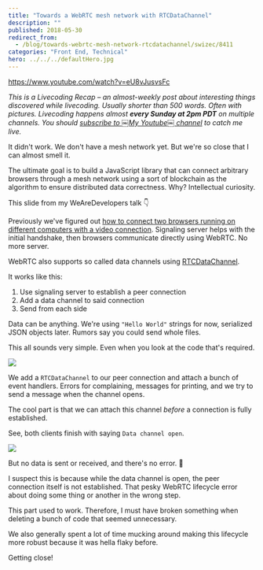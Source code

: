```yaml
---
title: "Towards a WebRTC mesh network with RTCDataChannel"
description: ""
published: 2018-05-30
redirect_from:
  - /blog/towards-webrtc-mesh-network-rtcdatachannel/swizec/8411
categories: "Front End, Technical"
hero: ../../../defaultHero.jpg
---
```


https://www.youtube.com/watch?v=eU8vJusvsFc

_This is a Livecoding Recap – an almost-weekly post about interesting things discovered while livecoding. Usually shorter than 500 words. Often with pictures. Livecoding happens almost **every Sunday at 2pm PDT** on multiple channels. You should [subscribe to ￼My Youtube￼ channel](https://www.youtube.com/user/theswizec) to catch me live._

It didn't work. We don't have a mesh network yet. But we're so close that I can almost smell it.

The ultimate goal is to build a JavaScript library that can connect arbitrary browsers through a mesh network using a sort of blockchain as the algorithm to ensure distributed data correctness. Why? Intellectual curiosity.

This slide from my WeAreDevelopers talk 👇

Previously we've figured out [how to connect two browsers running on different computers with a video connection](https://swizec.com/blog/learning-webrtc-peer-peer-communication-connecting-browsers-different-devices/swizec/8383). Signaling server helps with the initial handshake, then browsers communicate directly using WebRTC. No more server.

WebRTC also supports so called data channels using [RTCDataChannel](https://developer.mozilla.org/en-US/docs/Web/API/RTCDataChannel).

It works like this:

1.  Use signaling server to establish a peer connection
2.  Add a data channel to said connection
3.  Send from each side

Data can be anything. We're using `"Hello World"` strings for now, serialized JSON objects later. Rumors say you could send whole files.

This all sounds very simple. Even when you look at the code that's required.

![](https://swizec.com/blog/wp-content/uploads/2018/05/rtcdatachannel.png)

We add a `RTCDataChannel` to our peer connection and attach a bunch of event handlers. Errors for complaining, messages for printing, and we try to send a message when the channel opens.

The cool part is that we can attach this channel _before_ a connection is fully established.

See, both clients finish with saying `Data channel open`.

![](https://swizec.com/blog/wp-content/uploads/2018/05/datachannelopen.gif)

But no data is sent or received, and there's no error. 🧐

I suspect this is because while the data channel is open, the peer connection itself is not established. That pesky WebRTC lifecycle error about doing some thing or another in the wrong step.

This part used to work. Therefore, I must have broken something when deleting a bunch of code that seemed unnecessary.

We also generally spent a lot of time mucking around making this lifecycle more robust because it was hella flaky before.

Getting close!
